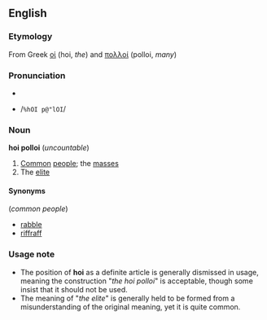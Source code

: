 ==English==
===Etymology===
From Greek [[οἱ]] (hoi, ''the'') and [[πολλοί]] (polloi, ''many'')

===Pronunciation===
* {{IPA|/ˌhɔɪ pəˈlɔɪ/}}
* {{SAMPA}} /<tt>%hOI p@"lOI</tt>/

===Noun===
'''hoi polloi''' (''uncountable'')
# [[Common]] [[people]]; the [[masses]]
# The [[elite]]
====Synonyms====
(''common people'')
* [[rabble]]
* [[riffraff]]

===Usage note===
* The position of '''hoi''' as a definite article is generally dismissed in usage, meaning the construction "''the hoi polloi''" is acceptable, though some insist that it should not be used.
* The meaning of "''the elite''" is generally held to be formed from a misunderstanding of the original meaning, yet it is quite common.